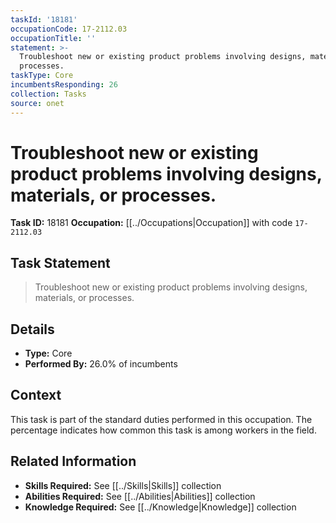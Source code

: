 ```yaml
---
taskId: '18181'
occupationCode: 17-2112.03
occupationTitle: ''
statement: >-
  Troubleshoot new or existing product problems involving designs, materials, or
  processes.
taskType: Core
incumbentsResponding: 26
collection: Tasks
source: onet
---
```

# Troubleshoot new or existing product problems involving designs, materials, or processes.

**Task ID:** 18181
**Occupation:** [[../Occupations|Occupation]] with code `17-2112.03`

## Task Statement

> Troubleshoot new or existing product problems involving designs, materials, or processes.

## Details

- **Type:** Core
- **Performed By:** 26.0% of incumbents

## Context

This task is part of the standard duties performed in this occupation. The percentage indicates how common this task is among workers in the field.

## Related Information

- **Skills Required:** See [[../Skills|Skills]] collection
- **Abilities Required:** See [[../Abilities|Abilities]] collection
- **Knowledge Required:** See [[../Knowledge|Knowledge]] collection
